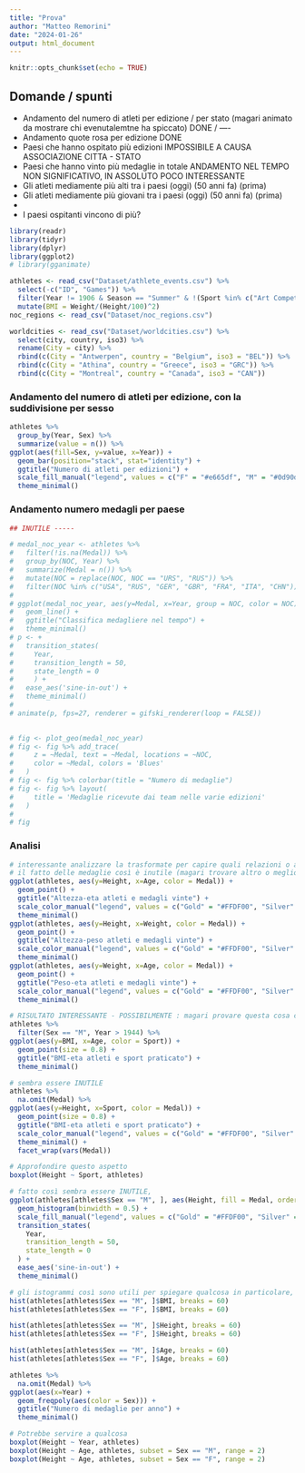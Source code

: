 ```yaml
---
title: "Prova"
author: "Matteo Remorini"
date: "2024-01-26"
output: html_document
---
```


```r
knitr::opts_chunk$set(echo = TRUE)
```

## Domande / spunti

  - Andamento del numero di atleti per edizione / per stato (magari animato da mostrare chi evenutalemtne ha spiccato)        DONE / ----
  - Andamento quote rosa per edizione                                                                                         DONE
  - Paesi che hanno ospitato più edizioni                                                                                     IMPOSSIBILE A CAUSA ASSOCIAZIONE CITTA - STATO
  - Paesi che hanno vinto più medaglie in totale                                                                              ANDAMENTO NEL TEMPO NON SIGNIFICATIVO, IN ASSOLUTO POCO INTERESSANTE
  - Gli atleti mediamente più alti tra i paesi (oggi) (50 anni fa) (prima)
  - Gli atleti mediamente più giovani tra i paesi (oggi) (50 anni fa) (prima)
  - 
  
  - I paesi ospitanti vincono di più?

```r
library(readr)
library(tidyr)
library(dplyr)
library(ggplot2)
# library(gganimate)
```

```r
athletes <- read_csv("Dataset/athlete_events.csv") %>%
  select(-c("ID", "Games")) %>%
  filter(Year != 1906 & Season == "Summer" & !(Sport %in% c("Art Competitions")) ) %>%
  mutate(BMI = Weight/(Height/100)^2)
noc_regions <- read_csv("Dataset/noc_regions.csv")

worldcities <- read_csv("Dataset/worldcities.csv") %>%
  select(city, country, iso3) %>%
  rename(City = city) %>%
  rbind(c(City = "Antwerpen", country = "Belgium", iso3 = "BEL")) %>%
  rbind(c(City = "Athina", country = "Greece", iso3 = "GRC")) %>%
  rbind(c(City = "Montreal", country = "Canada", iso3 = "CAN"))
```

### Andamento del numero di atleti per edizione, con la suddivisione per sesso
```r
athletes %>%
  group_by(Year, Sex) %>%
  summarize(value = n()) %>%
ggplot(aes(fill=Sex, y=value, x=Year)) + 
  geom_bar(position="stack", stat="identity") +
  ggtitle("Numero di atleti per edizioni") +
  scale_fill_manual("legend", values = c("F" = "#e665df", "M" = "#0d90d1")) +
  theme_minimal()
```

### Andamento numero medagli per paese
```r
## INUTILE -----

# medal_noc_year <- athletes %>%
#   filter(!is.na(Medal)) %>%
#   group_by(NOC, Year) %>%
#   summarize(Medal = n()) %>%
#   mutate(NOC = replace(NOC, NOC == "URS", "RUS")) %>%
#   filter(NOC %in% c("USA", "RUS", "GER", "GBR", "FRA", "ITA", "CHN"))
# 
# ggplot(medal_noc_year, aes(y=Medal, x=Year, group = NOC, color = NOC)) + 
#   geom_line() +
#   ggtitle("Classifica medagliere nel tempo") +
#   theme_minimal()
# p <- +
#   transition_states(
#     Year,
#     transition_length = 50,
#     state_length = 0
#     ) +
#   ease_aes('sine-in-out') +
#   theme_minimal()
# 
# animate(p, fps=27, renderer = gifski_renderer(loop = FALSE))
  

# fig <- plot_geo(medal_noc_year)
# fig <- fig %>% add_trace(
#     z = ~Medal, text = ~Medal, locations = ~NOC,
#     color = ~Medal, colors = 'Blues'
#   )
# fig <- fig %>% colorbar(title = "Numero di medaglie")
# fig <- fig %>% layout(
#     title = 'Medaglie ricevute dai team nelle varie edizioni'
#   )
# 
# fig
```

### Analisi
```r
# interessante analizzare la trasformate per capire quali relazioni o altro
# il fatto delle medaglie così è inutile (magari trovare altro o meglio abbandonare)
ggplot(athletes, aes(y=Height, x=Age, color = Medal)) + 
  geom_point() +
  ggtitle("Altezza-eta atleti e medagli vinte") +
  scale_color_manual("legend", values = c("Gold" = "#FFDF00", "Silver" = "#C0C0C0", "Bronze" = "#CD7F32"), na.value = "#F0F0F0") +
  theme_minimal()
ggplot(athletes, aes(y=Height, x=Weight, color = Medal)) + 
  geom_point() +
  ggtitle("Altezza-peso atleti e medagli vinte") +
  scale_color_manual("legend", values = c("Gold" = "#FFDF00", "Silver" = "#C0C0C0", "Bronze" = "#CD7F32"), na.value = "#F0F0F0") +
  theme_minimal()
ggplot(athletes, aes(y=Weight, x=Age, color = Medal)) + 
  geom_point() +
  ggtitle("Peso-eta atleti e medagli vinte") +
  scale_color_manual("legend", values = c("Gold" = "#FFDF00", "Silver" = "#C0C0C0", "Bronze" = "#CD7F32"), na.value = "#F0F0F0") +
  theme_minimal()
```

```r
# RISULTATO INTERESSANTE - POSSIBILMENTE : magari provare questa cosa con k-means per categorizzare
athletes %>%
  filter(Sex == "M", Year > 1944) %>%
ggplot(aes(y=BMI, x=Age, color = Sport)) + 
  geom_point(size = 0.8) +
  ggtitle("BMI-eta atleti e sport praticato") +
  theme_minimal()
```

```r
# sembra essere INUTILE
athletes %>%
  na.omit(Medal) %>%
ggplot(aes(y=Height, x=Sport, color = Medal)) + 
  geom_point(size = 0.8) +
  ggtitle("BMI-eta atleti e sport praticato") +
  scale_color_manual("legend", values = c("Gold" = "#FFDF00", "Silver" = "#C0C0C0", "Bronze" = "#CD7F32"), na.value = "#F0F0F0") +
  theme_minimal() +
  facet_wrap(vars(Medal))

# Approfondire questo aspetto
boxplot(Height ~ Sport, athletes)
```

```r
# fatto così sembra essere INUTILE, 
ggplot(athletes[athletes$Sex == "M", ], aes(Height, fill = Medal, order = Medal)) +
  geom_histogram(binwidth = 0.5) +
  scale_fill_manual("legend", values = c("Gold" = "#FFDF00", "Silver" = "#C0C0C0", "Bronze" = "#CD7F32"), na.value = "#303030") +
  transition_states(
    Year,
    transition_length = 50,
    state_length = 0
  ) +
  ease_aes('sine-in-out') +
  theme_minimal()
```

```r
# gli istogrammi così sono utili per spiegare qualcosa in particolare, come info di background, altrimenti non vedo utilizzo fondamentale
hist(athletes[athletes$Sex == "M", ]$BMI, breaks = 60)
hist(athletes[athletes$Sex == "F", ]$BMI, breaks = 60)

hist(athletes[athletes$Sex == "M", ]$Height, breaks = 60)
hist(athletes[athletes$Sex == "F", ]$Height, breaks = 60)

hist(athletes[athletes$Sex == "M", ]$Age, breaks = 60)
hist(athletes[athletes$Sex == "F", ]$Age, breaks = 60)
```

```r
athletes %>%
  na.omit(Medal) %>%
ggplot(aes(x=Year) + 
  geom_freqpoly(aes(color = Sex))) +
  ggtitle("Numero di medaglie per anno") +
  theme_minimal()
```

```r
# Potrebbe servire a qualcosa
boxplot(Height ~ Year, athletes)
boxplot(Height ~ Age, athletes, subset = Sex == "M", range = 2)
boxplot(Height ~ Age, athletes, subset = Sex == "F", range = 2)
```


```r

```


```r

```


